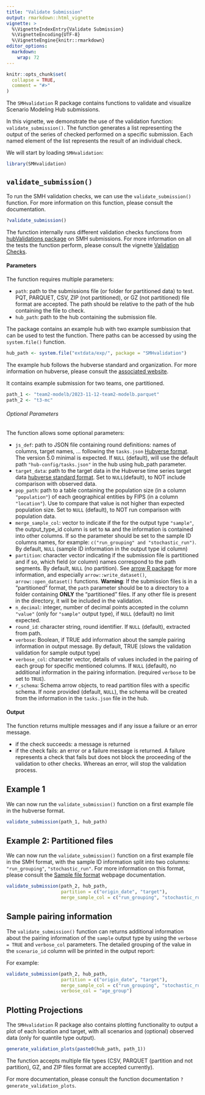 ```yaml
---
title: "Validate Submission"
output: rmarkdown::html_vignette
vignette: >
  %\VignetteIndexEntry{Validate Submission}
  %\VignetteEncoding{UTF-8}
  %\VignetteEngine{knitr::rmarkdown}
editor_options:
  markdown:
    wrap: 72
---
```


```r
knitr::opts_chunk$set(
  collapse = TRUE,
  comment = "#>"
)
```

The `SMHvalidation` R package contains functions to validate and visualize
Scenario Modeling Hub submissions.

In this vignette, we demonstrate the use of the validation function:
`validate_submission()`. The function generates a list representing the
output of the series of checked performed on a specific submission. Each named 
element of the list represents the result of an individual check.

We will start by loading `SMHvalidation`:

```r
library(SMHvalidation)
```

## `validate_submission()`

To run the SMH validation checks, we can use the `validate_submission()`
function. For more information on this function, please consult the
documentation.

```r
?validate_submission()
```

The function internally runs different validation checks
functions from 
[hubValidations package](https://hubverse-org.github.io/hubValidations/) on
SMH submissions.
For more information on all the tests the function perform, please
consult the vignette [Validation Checks](validation-checks.html).

#### Parameters

The function requires multiple parameters:

-   `path`: path to the submissions file (or folder for partitioned data) 
    to test. PQT, PARQUET, CSV, ZIP (not partitioned), or GZ (not partitioned) 
    file format are accepted. The path should be relative to the path of the hub
    containing the file to check.
-    `hub_path`:  path to the hub containing the submission file.

The package contains an example hub with two example sumbission that can be 
used to test the function. There paths can be accessed by using the 
`system.file()` function. 

```r
hub_path <- system.file("extdata/exp/", package = "SMHvalidation")
```

The example hub follows the hubverse standard and organization. For more 
information on hubverse, please consult the 
[associated website](https://hubverse.io/en/latest/user-guide/hub-structure.html).

It contains example submission for two teams, one partitioned. 
```r
path_1 <- "team2-modelb/2023-11-12-team2-modelb.parquet"
path_2 <- "t3-mc"
```

###### Optional Parameters
  
The function allows some optional parameters:

-   `js_def`: path to JSON file containing round definitions: names of columns,
    target names, ... following the `tasks.json`
    [Hubverse format](https://hubdocs.readthedocs.io/en/latest/user-guide/hub-config.html#hub-model-task-configuration-tasks-json-file). The version 5.0 minimal is expected. If 
    `NULL` (default), will use the default path `"hub-config/tasks.json"` in 
    the hub using hub_path parameter.
-   `target_data`: path to the target data in the Hubverse time series target 
    data 
    [hubverse standard format](https://hubverse.io/en/latest/user-guide/target-data.html). 
    Set to `NULL `(default), to NOT include comparison with observed data.
-   `pop_path`: path to a table containing the population size (in a column 
    `"population"`) of each  geographical entities by FIPS (in a column 
    `"location"`). Use to compare that value is not higher than expected 
    population size. Set to `NULL` (default), to NOT run comparison with 
    population data.
-   `merge_sample_col`: vector to indicate if the for the output type 
    `"sample"`, the output_type_id column is set to `NA` and the information is 
    contained into other columns. If so the parameter should be set to the 
    sample ID columns names, for example: 
    `⁠c("run_grouping" and "stochastic_run")`⁠.
    By default, `NULL` (sample ID information in the output type id column)
-   `partition`: character vector indicating if the submission file is
    partitioned and if so, which field (or column) names correspond to the path
    segments. By default, `NULL` (no partition). See
    [arrow R package](https://arrow.apache.org/docs/r/) for more information,
    and especially `arrow::write_dataset()`, `arrow::open_dataset()` functions.
    **Warning**: If the submission files is in a "partitioned" format, 
    the `path` parameter should be to a directory to a folder containing 
    **ONLY** the "partitioned" files. If any other file is present in the 
    directory, it will be included in the validation.
-   `n_decimal`: integer, number of decimal points accepted in the column
    `"value"` (only for `"sample"` output type), if `NULL` (default) no limit
    expected.
-   `round_id`: character string, round identifier. If `NULL` (default), 
    extracted from path.
-   `verbose`: Boolean, if TRUE add information about the sample pairing 
    information in output message. By default, TRUE (slows the validation 
    validation for sample output type)
-   `verbose_col`: character vector, details of values included in the pairing
    of each group for specific mentioned columns. If `NULL` (default), no
    additional information in the pairing information. (required `verbose` to be
    set to `TRUE`).
-   `r_schema`: Schema arrow objects, to read partition files with a specific 
    schema. If none provided (default, `NULL`), the schema will be created 
    from the information in the `tasks.json` file in the hub. 

#### Output

The function returns multiple messages and if any issue a failure or 
an error message.

-   if the check succeeds: a message is returned
-   if the check fails: an error or a failure message is returned. A failure 
    represents a check that fails but does not block the proceeding of the 
    validation to other checks. Whereas an error, will stop the validation 
    process. 

## Example 1

We can now run the `validate_submission()` function on a first example
file in the hubverse format.

```r
validate_submission(path_1, hub_path)
```

## Example 2: Partitioned files

We can now run the `validate_submission()` function on a first example
file in the SMH format, with the sample ID information split into two columns:
`"run_grouping"`, `"stochastic_run"`. For more information on this format,
please consult the 
[Sample file format](https://scenariomodelinghub.org/documentation/sample_format.html)
webpage documentation.

```r
validate_submission(path_2, hub_path,
                    partition = c("origin_date", "target"),
                    merge_sample_col = c("run_grouping", "stochastic_run"))
```

## Sample pairing information

The `validate_submission()` function can returns additional information about
the pairing information of the `sample` output type by using the 
`verbose = TRUE` and `verbose_col` parameters. 
The detailed grouping of the value in the `scenario_id` column will be printed 
in the output report:

For example:
```r
validate_submission(path_2, hub_path,
                    partition = c("origin_date", "target"),
                    merge_sample_col = c("run_grouping", "stochastic_run"),
                    verbose_col = "age_group")
```


## Plotting Projections

The `SMHvalidation` R package also contains plotting functionality to
output a plot of each location and target, with all scenarios and (optional)
observed data (only for quantile type output).

```r
generate_validation_plots(paste0(hub_path, path_1))
```

The function accepts multiple file types (CSV, PARQUET (partition and not
partition), GZ, and ZIP files format are accepted currently). 

For more documentation, please consult the function documentation
`?generate_validation_plots`.

